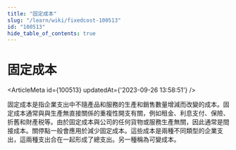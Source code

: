 ```yaml
---
title: "固定成本"
slug: "/learn/wiki/fixedcost-100513"
id: "100513"
hide_table_of_contents: true
---
```



# 固定成本

<ArticleMeta id={100513} updatedAt={'2023-09-26 13:58:51'} />
<div className='border-solid border-b border-t-0 my-4 border-[var(--ifm-color-gray-300)]' />

固定成本是指企業支出中不隨產品和服務的生產和銷售數量增減而改變的成本。固定成本通常與與生產無直接關係的重複性開支有關，例如租金、利息支付、保險、折舊和財產税等。由於固定成本與公司的任何貨物或服務生產無關，因此通常是間接成本。關停點一般會應用於減少固定成本。這些成本是兩種不同類型的企業支出，這兩種支出合在一起形成了總支出。另一種稱為可變成本。
